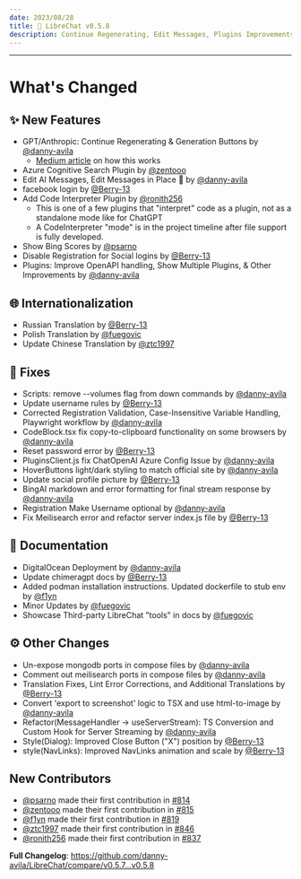 ```yaml
---
date: 2023/08/28
title: 🚀 LibreChat v0.5.8
description: Continue Regenerating, Edit Messages, Plugins Improvements, and more...
---
```



<ChangelogHeader />

---

# What's Changed

## ✨ New Features

- GPT/Anthropic: Continue Regenerating & Generation Buttons by [@danny-avila](https://github.com/danny-avila/LibreChat/pull/808)
  - [Medium article](https://medium.com/@daniel-avila/reverse-engineering-chatgpt-the-continue-generating-function-5cb4194b0ea6) on how this works
- Azure Cognitive Search Plugin by [@zentooo](https://github.com/danny-avila/LibreChat/pull/815)
- Edit AI Messages, Edit Messages in Place 📝 by [@danny-avila](https://github.com/danny-avila/LibreChat/pull/825)
- facebook login by [@Berry-13](https://github.com/danny-avila/LibreChat/pull/820)
- Add Code Interpreter Plugin by [@ronith256](https://github.com/danny-avila/LibreChat/pull/837)
  - This is one of a few plugins that "interpret" code as a plugin, not as a standalone mode like for ChatGPT
  - A CodeInterpreter "mode" is in the project timeline after file support is fully developed.
- Show Bing Scores by [@psarno](https://github.com/danny-avila/LibreChat/pull/814)
- Disable Registration for Social logins by [@Berry-13](https://github.com/danny-avila/LibreChat/pull/813)
- Plugins: Improve OpenAPI handling, Show Multiple Plugins, & Other Improvements by [@danny-avila](https://github.com/danny-avila/LibreChat/pull/845)

## 🌐 Internationalization

- Russian Translation by [@Berry-13](https://github.com/danny-avila/LibreChat/pull/830)
- Polish Translation by [@fuegovic](https://github.com/danny-avila/LibreChat/pull/840)
- Update Chinese Translation by [@ztc1997](https://github.com/danny-avila/LibreChat/pull/846)

## 🔧 Fixes

- Scripts: remove --volumes flag from down commands by [@danny-avila](https://github.com/danny-avila/LibreChat/pull/784)
- Update username rules by [@Berry-13](https://github.com/danny-avila/LibreChat/pull/787)
- Corrected Registration Validation, Case-Insensitive Variable Handling, Playwright workflow by [@danny-avila](https://github.com/danny-avila/LibreChat/pull/805)
- CodeBlock.tsx fix copy-to-clipboard functionality on some browsers by [@danny-avila](https://github.com/danny-avila/LibreChat/pull/806)
- Reset password error by [@Berry-13](https://github.com/danny-avila/LibreChat/pull/810)
- PluginsClient.js fix ChatOpenAI Azure Config Issue by [@danny-avila](https://github.com/danny-avila/LibreChat/pull/812)
- HoverButtons light/dark styling to match official site by [@danny-avila](https://github.com/danny-avila/LibreChat/pull/821)
- Update social profile picture by [@Berry-13](https://github.com/danny-avila/LibreChat/pull/792)
- BingAI markdown and error formatting for final stream response by [@danny-avila](https://github.com/danny-avila/LibreChat/pull/829)
- Registration Make Username optional by [@danny-avila](https://github.com/danny-avila/LibreChat/pull/831)
- Fix Meilisearch error and refactor server index.js file by [@Berry-13](https://github.com/danny-avila/LibreChat/pull/832)

## 📝 Documentation

- DigitalOcean Deployment by [@danny-avila](https://github.com/danny-avila/LibreChat/pull/783)
- Update chimeragpt docs by [@Berry-13](https://github.com/danny-avila/LibreChat/pull/826)
- Added podman installation instructions. Updated dockerfile to stub env by [@f1yn](https://github.com/danny-avila/LibreChat/pull/819)
- Minor Updates by [@fuegovic](https://github.com/danny-avila/LibreChat/pull/841)
- Showcase Third-party LibreChat "tools" in docs by [@fuegovic](https://github.com/danny-avila/LibreChat/pull/848)

## ⚙️ Other Changes

- Un-expose mongodb ports in compose files by [@danny-avila](https://github.com/danny-avila/LibreChat/pull/786)
- Comment out meilisearch ports in compose files by [@danny-avila](https://github.com/danny-avila/LibreChat/pull/807)
- Translation Fixes, Lint Error Corrections, and Additional Translations by [@Berry-13](https://github.com/danny-avila/LibreChat/pull/788)
- Convert 'export to screenshot' logic to TSX and use html-to-image by [@danny-avila](https://github.com/danny-avila/LibreChat/pull/809)
- Refactor(MessageHandler -> useServerStream): TS Conversion and Custom Hook for Server Streaming by [@danny-avila](https://github.com/danny-avila/LibreChat/pull/818)
- Style(Dialog): Improved Close Button ("X") position by [@Berry-13](https://github.com/danny-avila/LibreChat/pull/824)
- style(NavLinks): Improved NavLinks animation and scale by [@Berry-13](https://github.com/danny-avila/LibreChat/pull/843)

## New Contributors

- [@psarno](https://github.com/psarno) made their first contribution in [#814](https://github.com/danny-avila/LibreChat/pull/814)
- [@zentooo](https://github.com/zentooo) made their first contribution in [#815](https://github.com/danny-avila/LibreChat/pull/815)
- [@f1yn](https://github.com/f1yn) made their first contribution in [#819](https://github.com/danny-avila/LibreChat/pull/819)
- [@ztc1997](https://github.com/ztc1997) made their first contribution in [#846](https://github.com/danny-avila/LibreChat/pull/846)
- [@ronith256](https://github.com/ronith256) made their first contribution in [#837](https://github.com/danny-avila/LibreChat/pull/837)

**Full Changelog**: https://github.com/danny-avila/LibreChat/compare/v0.5.7...v0.5.8
